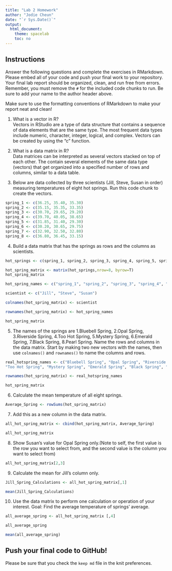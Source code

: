 ```yaml
---
title: "Lab 2 Homework"
author: "Jodie Cheun"
date: "`r Sys.Date()`"
output:
  html_document:
    theme: spacelab
    toc: no
---
```


## Instructions
Answer the following questions and complete the exercises in RMarkdown. Please embed all of your code and push your final work to your repository. Your final lab report should be organized, clean, and run free from errors. Remember, you must remove the `#` for the included code chunks to run. Be sure to add your name to the author header above.  

Make sure to use the formatting conventions of RMarkdown to make your report neat and clean!  

1. What is a vector in R?  
  Vectors in RStudio are a type of data structure that contains a sequence of data elements that are the same type. The most frequent data types include numeric, character, integer, logical, and complex. Vectors can be created by using the "c" function.  

2. What is a data matrix in R?  
  Data matrices can be interpreted as several vectors stacked on top of each other. The contain several elements of the same data type (vectors) that get organized into a specified number of rows and columns, similar to a data table.  

3. Below are data collected by three scientists (Jill, Steve, Susan in order) measuring temperatures of eight hot springs. Run this code chunk to create the vectors.  
```r
spring_1 <- c(36.25, 35.40, 35.30)
spring_2 <- c(35.15, 35.35, 33.35)
spring_3 <- c(30.70, 29.65, 29.20)
spring_4 <- c(39.70, 40.05, 38.65)
spring_5 <- c(31.85, 31.40, 29.30)
spring_6 <- c(30.20, 30.65, 29.75)
spring_7 <- c(32.90, 32.50, 32.80)
spring_8 <- c(36.80, 36.45, 33.15)
```

4. Build a data matrix that has the springs as rows and the columns as scientists.  
```r
hot_springs <- c(spring_1, spring_2, spring_3, spring_4, spring_5, spring_6, spring_7, spring_8)
```

```r
hot_spring_matrix <- matrix(hot_springs,nrow=8, byrow=T)
hot_spring_matrix
```
```r
hot_spring_names <- c("spring_1", "spring_2", "spring_3", "spring_4", "spring_5", "spring_6", "spring_7", "spring_8")
```

```r
scientist <- c("Jill", "Steve", "Susan")
```

```r
colnames(hot_spring_matrix) <- scientist
```

```r
rownames(hot_spring_matrix) <- hot_spring_names
```

```r
hot_spring_matrix
```

5. The names of the springs are 1.Bluebell Spring, 2.Opal Spring, 3.Riverside Spring, 4.Too Hot Spring, 5.Mystery Spring, 6.Emerald Spring, 7.Black Spring, 8.Pearl Spring. Name the rows and columns in the data matrix. Start by making two new vectors with the names, then use `colnames()` and `rownames()` to name the columns and rows.
```r
real_hotspring_names <- c("Bluebell Spring", "Opal Spring", "Riverside Spring", 
"Too Hot Spring", "Mystery Spring", "Emerald Spring", "Black Spring", "Pearl Spring")
```

```r
rownames(hot_spring_matrix) <- real_hotspring_names
```

```r
hot_spring_matrix
```

6. Calculate the mean temperature of all eight springs.
```r
Average_Spring <- rowSums(hot_spring_matrix)
```

7. Add this as a new column in the data matrix.  
```r
all_hot_spring_matrix <- cbind(hot_spring_matrix, Average_Spring)
```

```r
all_hot_spring_matrix
```


8. Show Susan's value for Opal Spring only.(Note to self, the first value is the row you want to select from, and the second value is the column you want to select from)
```r
all_hot_spring_matrix[2,3]
```


9. Calculate the mean for Jill's column only. 
```r
Jill_Spring_Calculations <- all_hot_spring_matrix[,1]
```

```r
mean(Jill_Spring_Calculations)
```


10. Use the data matrix to perform one calculation or operation of your interest.
Goal: Find the average temperature of springs' average. 

```r
all_average_spring <- all_hot_spring_matrix [,4]
```

```r
all_average_spring
```


```r
mean(all_average_spring)
```


## Push your final code to GitHub!
Please be sure that you check the `keep md` file in the knit preferences.  